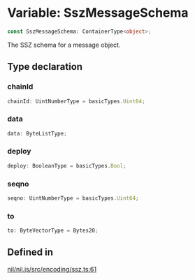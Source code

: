 # Variable: SszMessageSchema

```ts
const SszMessageSchema: ContainerType<object>;
```

The SSZ schema for a message object.

## Type declaration

### chainId

```ts
chainId: UintNumberType = basicTypes.Uint64;
```

### data

```ts
data: ByteListType;
```

### deploy

```ts
deploy: BooleanType = basicTypes.Bool;
```

### seqno

```ts
seqno: UintNumberType = basicTypes.Uint64;
```

### to

```ts
to: ByteVectorType = Bytes20;
```

## Defined in

[nil/nil.js/src/encoding/ssz.ts:61](https://github.com/NilFoundation/nil.js/blob/08a7f90027b4c09b608245b19f15f6fb7ae1ff03/src/encoding/ssz.ts#L61)
